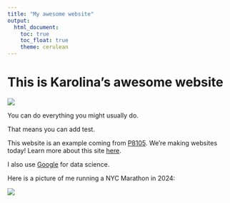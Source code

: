 ```yaml
---
title: "My awesome website"
output: 
  html_document:
    toc: true
    toc_float: true
    theme: cerulean
---
```


# This is Karolina's awesome website

![](https://media.giphy.com/media/drXGoW1iudhKw/giphy.gif)


You can do everything you might usually do.

That means you can add test.


This website is an example coming from [P8105](https://p8105.com/making_websites.html). We're making websites today! Learn more about this site [here](about.html).


I also use [Google](https://www.google.com/webhp) for data science. 

Here is a picture of me running a NYC Marathon in 2024:

![](karolina.jpg)


